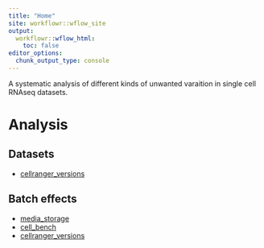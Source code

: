 ```yaml
---
title: "Home"
site: workflowr::wflow_site
output:
  workflowr::wflow_html:
    toc: false
editor_options:
  chunk_output_type: console
---
```


A systematic analysis of different kinds of unwanted varaition in single cell RNAseq datasets.

# Analysis

## Datasets

+ [cellranger_versions](cellranger_data.html)

## Batch effects

+ [media_storage](pbmc_media_storage.html) 
+ [cell_bench](cellbench_seq_protocols.html)
+ [cellranger_versions](cellranger_versions.html)
